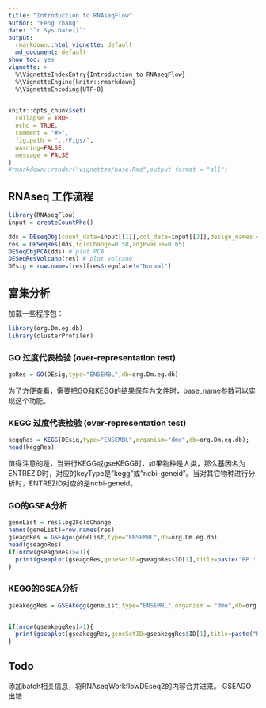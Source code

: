 ```yaml
---
title: "Introduction to RNAseqFlow"
author: "Feng Zhang"
date: "`r Sys.Date()`"
output:
  rmarkdown::html_vignette: default
  md_document: default
show_toc: yes
vignette: >
  %\VignetteIndexEntry{Introduction to RNAseqFlow} 
  %\VignetteEngine{knitr::rmarkdown} 
  %\VignetteEncoding{UTF-8}
---
```


```r
knitr::opts_chunk$set(
  collapse = TRUE,
  echo = TRUE,
  comment = "#>",
  fig.path = "../Figs/",
  warning=FALSE,
  message = FALSE
)
#rmarkdown::render("vignettes/base.Rmd",output_format = "all")
```

## RNAseq 工作流程
```r
library(RNAseqFlow)
input = createCountPhe()

dds = DEseqObj(count_data=input[[1]],col_data=input[[2]],design_names = "condition+type",group_name ="condition",ref_level = "untreated")
res = DESeqRes(dds,foldChange=0.58,adjPvalue=0.05)
DESeqObjPCA(dds) # plot PCA
DESeqResVolcano(res) # plot volcano
DEsig = row.names(res)[res$regulate!="Normal"]
```

## 富集分析
加载一些程序包：
```r
library(org.Dm.eg.db)
library(clusterProfiler)
```

### GO 过度代表检验 (over-representation test)
```r
goRes = GO(DEsig,type="ENSEMBL",db=org.Dm.eg.db)
```
为了方便查看，需要把GO和KEGG的结果保存为文件时，base_name参数可以实现这个功能。

### KEGG 过度代表检验 (over-representation test)
```r
keggRes = KEGG(DEsig,type="ENSEMBL",organism="dme",db=org.Dm.eg.db);
head(keggRes)
```
值得注意的是，当进行KEGG或gseKEGG时，如果物种是人类，那么基因名为ENTREZID时，对应的keyType是"kegg"或"ncbi-geneid"。当对其它物种进行分析时，ENTREZID对应的是ncbi-geneid。

### GO的GSEA分析
```r
geneList = res$log2FoldChange
names(geneList)=row.names(res)
gseagoRes = GSEAgo(geneList,type="ENSEMBL",db=org.Dm.eg.db)
head(gseagoRes)
if(nrow(gseagoRes)>=1){
  print(gseaplot(gseagoRes,geneSetID=gseagoRes$ID[1],title=paste("BP : ",gseagoRes$Description[1],sep="")))
}

```

### KEGG的GSEA分析
```r
gseakeggRes = GSEAkegg(geneList,type="ENSEMBL",organism = "dme",db=org.Dm.eg.db,pvalueCutoff=1)


if(nrow(gseakeggRes)>1){
  print(gseaplot(gseakeggRes,geneSetID=gseakeggRes$ID[1],title=paste("KEGG : ",gseakeggRes$Description[1],sep="")))
}
```



## Todo
添加batch相关信息，将RNAseqWorkflowDEseq2的内容合并进来。
GSEAGO出错
